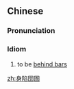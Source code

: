 ==Chinese==
{{zh-forms|type=112}}

===Pronunciation===
{{zh-pron
|m=shēnxiànlíngyǔ
|c=san1 haam6 ling4 jyu5
|cat=cy
}}

===Idiom===
{{zh-idiom}}

# to be [[behind bars]]

[[zh:身陷囹圄]]